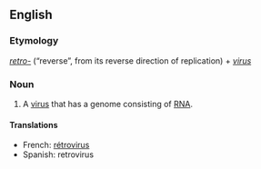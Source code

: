 {{see|rétrovirus}}

==English==
{{wikipedia}}
===Etymology===
''[[retro-]]'' (“reverse”, from its reverse direction of replication) + ''[[virus]]''

===Noun===
{{en-noun-reg-es}}

# {{biology}} A [[virus]] that has a genome consisting of [[RNA]].

====Translations====
*French: [[rétrovirus]]
*Spanish: retrovirus